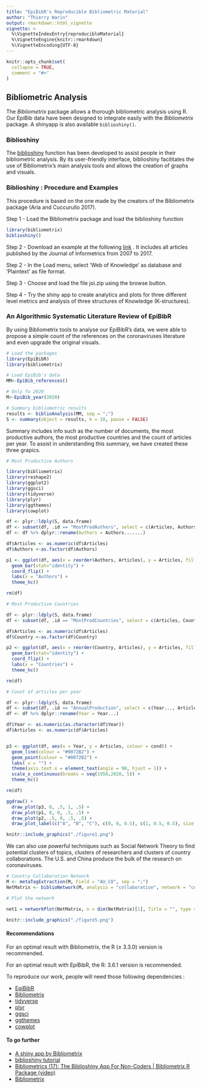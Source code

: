 ```yaml
---
title: "EpiBibR's Reproducible Bibliometric Material"
author: "Thierry Warin"
output: rmarkdown::html_vignette
vignette: >
  %\VignetteIndexEntry{reproducibleMaterial}
  %\VignetteEngine{knitr::rmarkdown}
  %\VignetteEncoding{UTF-8}
---
```


```r
knitr::opts_chunk$set(
  collapse = TRUE,
  comment = "#>"
)
```

## Bibliometric Analysis

The *Bibliometrix* package allows a thorough bibliometric analysis using R. Our EpiBib data have been designed to integrate easily with the *Bibliometrix* package. A shinyapp is also available `biblioshiny()`.

### Biblioshiny

The [biblioshiny](https://bibliometrix.org/Biblioshiny.html) function has been developed to assist people in their bibliometric analysis. By its user-friendly interface, biblioshiny facilitates the use of Bibliometrix's main analysis tools and allows the creation of graphs and visuals.

### Biblioshiny : Procedure and Examples

This procedure is based on the one made by the creators of the Bibliometrix package (Aria and Cuccurullo 2017).

Step 1 - Load the Bibliometrix package and load the biblioshiny function

```r
library(bibliometrix)
biblioshiny()
```

Step 2 - Download an example at the following [link](https://www.bibliometrix.org/datasets/joi.zip) . It includes all articles published by the Journal of Informetrics from 2007 to 2017.

Step 2 - In the Load menu, select 'Web of Knowledge' as database and 'Plaintext' as file format.

Step 3 - Choose and load the file joi.zip using the browse button.

Step 4 - Try the shiny app to create analytics and plots for three different level metrics and analysis of three structures of Knowledge (K-structures).

### An Algorithmic Systematic Literature Review of EpiBibR

By using Bibliometrix tools to analyse our EpiBibR's data, we were able to propose a simple count of the references on the coronaviruses literature and even upgrade the original visuals.

```r
# Load the packages
library(EpiBibR)
library(bibliometrix)

# Load EpiBib's data
MM<-EpiBib_references()

# Only fo 2020
M<-EpiBib_year(2020)

# Summary bibliometric results
results <- biblioAnalysis(MM, sep = ";")
S <- summary(object = results, k = 10, pause = FALSE)
```

Summary includes info such as the number of documents, the most productive authors, the most productive countries and the count of articles per year. To assist in understanding this summary, we have created these three grapics.

```r
# Most Productive Authors

library(bibliometrix)
library(reshape2)
library(ggplot2)
library(ggsci)
library(tidyverse)
library(plyr)
library(ggthemes)
library(cowplot)

df <- plyr::ldply(S, data.frame)
df <- subset(df, .id == "MostProdAuthors", select = c(Articles, Authors.......))
df <- df %>% dplyr::rename(Authors = Authors.......)

df$Articles <- as.numeric(df$Articles)
df$Authors <-as.factor(df$Authors)

p1 <- ggplot(df, aes(x = reorder(Authors, Articles), y = Articles, fill = Articles)) +
  geom_bar(stat="identity") +
  coord_flip() +
  labs(x = "Authors") +
  theme_hc()

rm(df)

# Most Productive Countries

df <- plyr::ldply(S, data.frame)
df <- subset(df, .id == "MostProdCountries", select = c(Articles, Country))

df$Articles <- as.numeric(df$Articles)
df$Country <-as.factor(df$Country)

p2 <- ggplot(df, aes(x = reorder(Country, Articles), y = Articles, fill = Articles)) +
  geom_bar(stat="identity") +
  coord_flip() +
  labs(x = "Countries") +
  theme_hc()

rm(df)

# Count of articles per year

df <- plyr::ldply(S, data.frame)
df <- subset(df, .id == "AnnualProduction", select = c(Year..., Articles))
df <- df %>% dplyr::rename(Year = Year...)

df$Year <- as.numeric(as.character(df$Year))
df$Articles <- as.numeric(df$Articles)


p3 <- ggplot(df, aes(x = Year, y = Articles, colour = cond)) +
  geom_line(colour = "#0072B2") +
  geom_point(colour = "#0072B2") +
  labs( x = "") +
  theme(axis.text.x = element_text(angle = 90, hjust = 1)) +
  scale_x_continuous(breaks = seq(1950,2020, 5)) +
  theme_hc()

rm(df)
```

```r

ggdraw() +
  draw_plot(p3, 0, .5, 1, .5) +
  draw_plot(p1, 0, 0, .5, .5) +
  draw_plot(p2, .5, 0, .5, .5) +
  draw_plot_label(c("A", "B", "C"), c(0, 0, 0.5), c(1, 0.5, 0.5), size = 15)

```

```r
knitr::include_graphics("./figure1.png")

```


We can also use powerful techniques such as Social Network Theory to find potential clusters of topics, clusters of researchers and clusters of country collaborations. The U.S. and China produce the bulk of the research on coronaviruses.

```r
# Country Collaboration Network
M <- metaTagExtraction(M, Field = "AU_CO", sep = ";")
NetMatrix <- biblioNetwork(M, analysis = "collaboration", network = "countries", sep = ";")

# Plot the network

net1 = networkPlot(NetMatrix, n = dim(NetMatrix)[1], Title = "", type = "sphere", size=TRUE, remove.multiple=FALSE, labelsize=3, cluster="none")
```

```r
knitr::include_graphics("./figure5.png")
```

#### Recommendations 

For an optimal result with Bibliometrix, the R (≥ 3.3.0) version is recommended.

For an optimal result with EpiBibR, the R: 3.6.1 version is recommended.

To reproduce our work, people will need those following dependencies :

- [EpiBibR](https://github.com/warint/EpiBibR)
- [Bibliometrix](https://github.com/massimoaria/bibliometrix)
- [tidyverse](https://github.com/tidyverse)
- [plyr](https://github.com/hadley/plyr)
- [ggsci](https://github.com/nanxstats/ggsci)
- [ggthemes](https://github.com/jrnold/ggthemes)
- [cowplot](https://github.com/wilkelab/cowplot)


#### To go further 

- [A shiny app by Bibliometrix](https://bibliometrix.org/Biblioshiny.html)
- [biblioshiny tutorial](https://www.bibliometrix.org/biblioshiny/assets/player/KeynoteDHTMLPlayer.html#0)
- [Bibliometrics (17): The Biblioshiny App For Non-Coders | Bibliometrix R Package (video)](https://www.youtube.com/watch?v=9YwVhFEovCA&feature=youtu.be)
- [Bibliometrix](https://bibliometrix.org/index.html)

